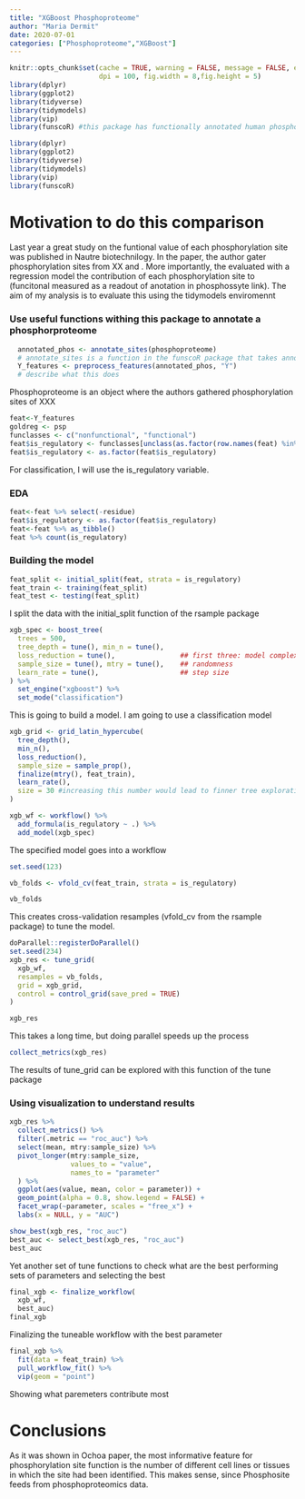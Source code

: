 ```yaml
---
title: "XGBoost Phosphoproteome"
author: "Maria Dermit"
date: 2020-07-01
categories: ["Phosphoproteome","XGBoost"]
---
```


```r
knitr::opts_chunk$set(cache = TRUE, warning = FALSE, message = FALSE, echo=TRUE, 
                      dpi = 100, fig.width = 8,fig.height = 5)
library(dplyr)
library(ggplot2)
library(tidyverse)
library(tidymodels)
library(vip)
library(funscoR) #this package has functionally annotated human phosphosites and predict their functional consequence.

```

```r
library(dplyr)
library(ggplot2)
library(tidyverse)
library(tidymodels)
library(vip)
library(funscoR) 
```

# Motivation to do this comparison
Last year a great study on the funtional value of each phosphorylation site was published in  Nautre biotechnilogy. In the paper, the author gater phosphorylation sites from XX and . More importantly, the evaluated with a regression model the contribution of each phosphorylation site to (funcitonal measured as a readout of anotation in phosphossyte link). 
The aim of my analysis is to evaluate this using the tidymodels enviromennt 


### Use useful functions withing this package to annotate a phosphorproteome

```r
  annotated_phos <- annotate_sites(phosphoproteome)
  # annotate_sites is a function in the funscoR package that takes annotation files contained within the package to annotate a phosphoproteome with extra functional information
  Y_features <- preprocess_features(annotated_phos, "Y")
  # describe what this does
```
Phosphoproteome is an object where the authors gathered phosphorylation sites of XXX


```r
feat<-Y_features
goldreg <- psp
funclasses <- c("nonfunctional", "functional")
feat$is_regulatory <- funclasses[unclass(as.factor(row.names(feat) %in% paste(goldreg$acc, goldreg$position, sep = "_")))]
feat$is_regulatory <- as.factor(feat$is_regulatory)
```
For classification, I will use the is_regulatory variable. 


### EDA
```r
feat<-feat %>% select(-residue)
feat$is_regulatory <- as.factor(feat$is_regulatory) 
feat<-feat %>% as_tibble()
feat %>% count(is_regulatory)

```

### Building the model
```r
feat_split <- initial_split(feat, strata = is_regulatory)
feat_train <- training(feat_split)
feat_test <- testing(feat_split)
```
I split the data with the initial_split function of the rsample package

```r

xgb_spec <- boost_tree(
  trees = 500, 
  tree_depth = tune(), min_n = tune(), 
  loss_reduction = tune(),                ## first three: model complexity
  sample_size = tune(), mtry = tune(),    ## randomness
  learn_rate = tune(),                    ## step size
) %>% 
  set_engine("xgboost") %>% 
  set_mode("classification")

```
This is going to build a model. I am going to use a classification model 


```r

xgb_grid <- grid_latin_hypercube(
  tree_depth(),
  min_n(),
  loss_reduction(),
  sample_size = sample_prop(),
  finalize(mtry(), feat_train),
  learn_rate(),
  size = 30 #increasing this number would lead to finner tree exploration
) 
```

```r

xgb_wf <- workflow() %>%
  add_formula(is_regulatory ~ .) %>%
  add_model(xgb_spec)
```
The specified model goes into a workflow

```r
set.seed(123)

vb_folds <- vfold_cv(feat_train, strata = is_regulatory)

vb_folds
```
This creates cross-validation resamples (vfold_cv from the rsample package) to tune the model.


```r
doParallel::registerDoParallel()
set.seed(234)
xgb_res <- tune_grid(
  xgb_wf,
  resamples = vb_folds,
  grid = xgb_grid,
  control = control_grid(save_pred = TRUE)
)

xgb_res
```
 This takes a long time, but doing parallel speeds up the process 

```r
collect_metrics(xgb_res)
```
The results of tune_grid can be explored with this function of the tune package


### Using visualization to understand  results
```r
xgb_res %>%
  collect_metrics() %>%
  filter(.metric == "roc_auc") %>%
  select(mean, mtry:sample_size) %>%
  pivot_longer(mtry:sample_size,
               values_to = "value",
               names_to = "parameter"
  ) %>%
  ggplot(aes(value, mean, color = parameter)) +
  geom_point(alpha = 0.8, show.legend = FALSE) +
  facet_wrap(~parameter, scales = "free_x") +
  labs(x = NULL, y = "AUC")
```

```r
show_best(xgb_res, "roc_auc")
best_auc <- select_best(xgb_res, "roc_auc")
best_auc
```
Yet another set of tune functions to check what are the best performing sets of
parameters and selecting the best 


```r
final_xgb <- finalize_workflow(
  xgb_wf,
  best_auc)
final_xgb
```
Finalizing the tuneable workflow with the best parameter 

```r
final_xgb %>%
  fit(data = feat_train) %>%
  pull_workflow_fit() %>%
  vip(geom = "point")
```
Showing what paremeters contribute most

# Conclusions 
As it was shown in Ochoa paper, the most informative feature for phosphorylation site function is the number of different cell lines or tissues in which the site had been identified. This makes sense, since Phosphosite feeds from phosphoproteomics data. 

